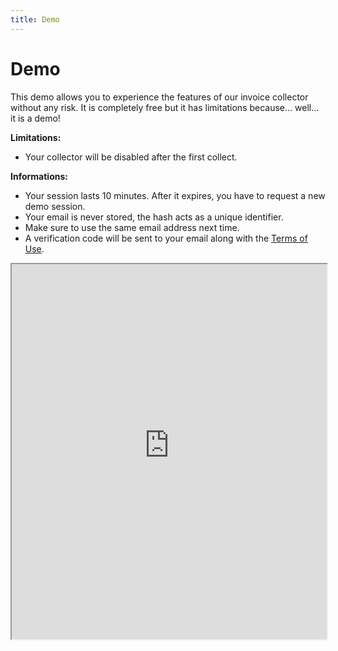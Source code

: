 ```yaml
---
title: Demo
---
```


# Demo

This demo allows you to experience the features of our invoice collector without any risk. It is completely free but it has limitations because... well... it is a demo!

**Limitations:**
- Your collector will be disabled after the first collect.

**Informations:**
- Your session lasts 10 minutes. After it expires, you have to request a new demo session.
- Your email is never stored, the hash acts as a unique identifier.
- Make sure to use the same email address next time.
- A verification code will be sent to your email along with the [Terms of Use](/terms-of-use).

<iframe src="https://registry.invoice-collector.com/demo" width="100%" height="600px" title="Demo iframe"></iframe>
